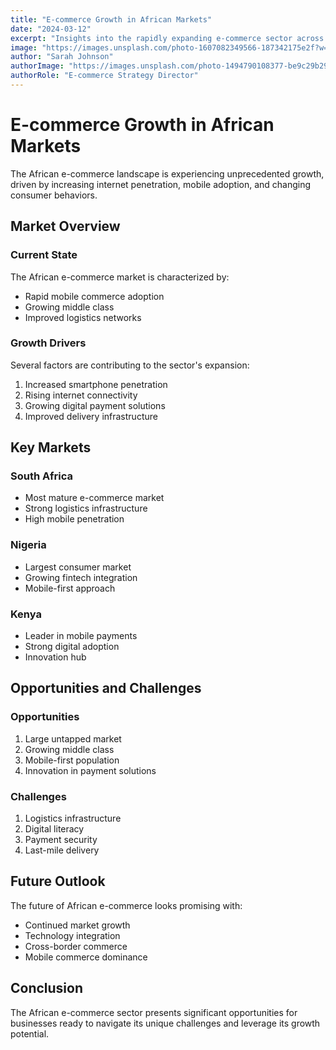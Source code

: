 ```yaml
---
title: "E-commerce Growth in African Markets"
date: "2024-03-12"
excerpt: "Insights into the rapidly expanding e-commerce sector across Africa and the opportunities it presents."
image: "https://images.unsplash.com/photo-1607082349566-187342175e2f?w=800&q=80"
author: "Sarah Johnson"
authorImage: "https://images.unsplash.com/photo-1494790108377-be9c29b29330?w=400&q=80"
authorRole: "E-commerce Strategy Director"
---
```


# E-commerce Growth in African Markets

The African e-commerce landscape is experiencing unprecedented growth, driven by increasing internet penetration, mobile adoption, and changing consumer behaviors.

## Market Overview

### Current State

The African e-commerce market is characterized by:

- Rapid mobile commerce adoption
- Growing middle class
- Improved logistics networks

### Growth Drivers

Several factors are contributing to the sector's expansion:

1. Increased smartphone penetration
2. Rising internet connectivity
3. Growing digital payment solutions
4. Improved delivery infrastructure

## Key Markets

### South Africa

- Most mature e-commerce market
- Strong logistics infrastructure
- High mobile penetration

### Nigeria

- Largest consumer market
- Growing fintech integration
- Mobile-first approach

### Kenya

- Leader in mobile payments
- Strong digital adoption
- Innovation hub

## Opportunities and Challenges

### Opportunities

1. Large untapped market
2. Growing middle class
3. Mobile-first population
4. Innovation in payment solutions

### Challenges

1. Logistics infrastructure
2. Digital literacy
3. Payment security
4. Last-mile delivery

## Future Outlook

The future of African e-commerce looks promising with:

- Continued market growth
- Technology integration
- Cross-border commerce
- Mobile commerce dominance

## Conclusion

The African e-commerce sector presents significant opportunities for businesses ready to navigate its unique challenges and leverage its growth potential.